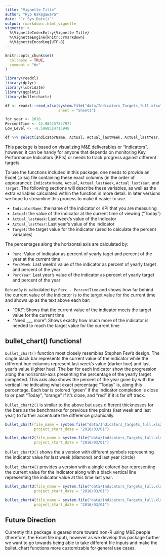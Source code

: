 ```yaml
---
title: "Vignette Title"
author: "Ryo Nakagawara"
date: "`r Sys.Date()`"
output: rmarkdown::html_vignette
vignette: >
  %\VignetteIndexEntry{Vignette Title}
  %\VignetteEngine{knitr::rmarkdown}
  %\VignetteEncoding{UTF-8}
---
```


```r
knitr::opts_chunk$set(
  collapse = TRUE,
  comment = "#>"
)
```

```r
library(readxl)
library(dplyr)
library(lubridate)
library(ggplot2)
library(bulletchartr)

df <- readxl::read_xlsx(system.file("data/Indicators_Targets_full.xlsx", package = "bulletchartr"), 
                        sheet = "Sheet1")

for_year <- 2018
PercentTime <- 42.984257357974
Low_Level <- -8.5968514715948

```

```r
df %>% select(IndicatorName, Actual, Actual_lastWeek, Actual_lastYear, Target) %>% glimpse()
```

This package is based on visualizing M&E deliverables or "Indicators", however, it can be handy for anyone that depends on monitoring Key Performance Indicators (KPIs) or needs to track progress against different targets. 

To use the functions included in this package, one needs to provide an Excel (.xlsx) file containing these exact columns (in the order of appearance): `IndicatorName`, `Actual`, `Actual_lastWeek`, `Actual_lastYear`, and `Target`. The following sections will describe these variables, as well as the extra variables calculated within the function in more detail. In later versions we hope to streamline this process to make it easier to use. 

* `IndicatorName`: the name of the indicator or KPI that you are measuring
* `Actual`: the value of the indicator at the current time of viewing ("Today")
* `Actual_lastWeek`: Last week's value of the indicator
* `Actual_lastYear`: Last year's value of the indicator
* `Target`: the target value for the indicator (used to calculate the percent variables)

The percentages along the horizontal axis are calculated by: 

* `Perc`: Value of indicator as percent of yearly taget and percent of the year at the current time
* `PercWeek`: Last week's value of the indicator as percent of yearly target and percent of the year
* `PercYear`: Last year's value of the indicator as percent of yearly target and percent of the year

`BehindBy` is calculated by: `Perc - PercentTime` and shows how far behind the current value of the indicator is to the target value for the current time and shows up as the text above each bar: 

* "OK!": Shows that the current value of the indicator meets the target value for the current time
* "Need ___ more": Shows exactly how much more of the indicator is needed to reach the target value for the current time


## bullet_chart() functions!

`bullet_chart()` function most closely resembles Stephen Few's design. The single black bar represents the current value of the indicator while the different hue columns represent 
last week's value (darker hue) and last year's value (lighter hue). The bar for each Indicator show the progression along the horizontal-axis presenting the percentage of the yearly target completed. This axis also shows the percent of the year gone by with the vertical line indicating what exact percentage "Today" is, along this percentage. Each bar is colored "green" if the Indicator completion is close to or past "Today", "orange" if it's close, and "red" if it is far off track.

`bullet_chart2()` is similar to the above but uses different thicknesses for the bars as the benchmarks for previous time points (last week and last year) to further
accentuate the difference graphically.

```r

bullet_chart(file_name = system.file("data/Indicators_Targets_full.xlsx", package = "bulletchartr"), 
             project_start_date = "2016/03/01")

bullet_chart2(file_name = system.file("data/Indicators_Targets_full.xlsx", package = "bulletchartr"), 
             project_start_date = "2016/03/01")

```


`bullet_chart3()` shows the a version with different symbols representing the indicator value for 
last week (diamond) and last year (circle)

`bullet_chart4()` provides a version with a single colored bar representing the current value
for the indicator along with a black vertical line representing the indicator value at this time
last year.

```r

bullet_chart3(file_name = system.file("data/Indicators_Targets_full.xlsx", package = "bulletchartr"), 
             project_start_date = "2016/03/01")

bullet_chart4(file_name = system.file("data/Indicators_Targets_full.xlsx", package = "bulletchartr"), 
             project_start_date = "2016/03/01")


```


## Future Direction

Currently this package is geared more toward non-R using M&E people (therefore, the Excel file input), however as we develop this package further we want to go towards being able to take different file inputs and make the bullet_chart functions more customizable for general use cases. 
